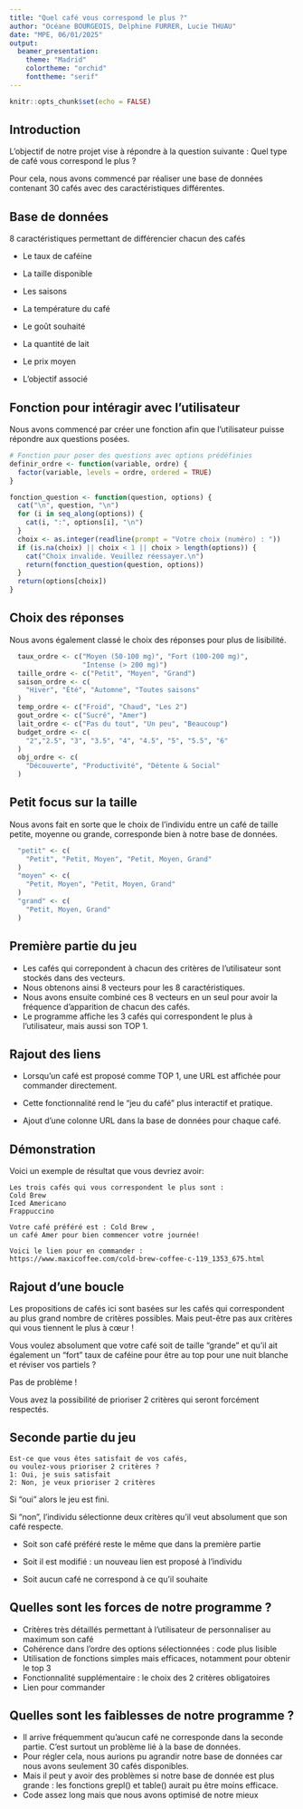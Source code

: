 ---
title: "Quel café vous correspond le plus ?"
author: "Océane BOURGEOIS, Delphine FURRER, Lucie THUAU"
date: "MPE, 06/01/2025"
output:
  beamer_presentation:
    theme: "Madrid"
    colortheme: "orchid"
    fonttheme: "serif"
---

```{r setup, include=FALSE}
knitr::opts_chunk$set(echo = FALSE)
```
## Introduction
L'objectif de notre projet vise à répondre à la question suivante : Quel type de café vous correspond le plus ?

Pour cela, nous avons commencé par réaliser une base de données contenant 30 cafés avec des caractéristiques différentes.

## Base de données
8 caractéristiques permettant de différencier chacun des cafés  

- Le taux de caféine  

- La taille disponible  

- Les saisons  

- La température du café  

- Le goût souhaité  

- La quantité de lait  

- Le prix moyen

- L'objectif associé


## Fonction pour intéragir avec l'utilisateur
Nous avons commencé par créer une fonction afin que l'utilisateur puisse répondre aux questions posées.
\footnotesize
```{r cars2, echo=TRUE, results='hide'}
# Fonction pour poser des questions avec options prédéfinies
definir_ordre <- function(variable, ordre) {
  factor(variable, levels = ordre, ordered = TRUE)
}

fonction_question <- function(question, options) {
  cat("\n", question, "\n")
  for (i in seq_along(options)) {
    cat(i, ":", options[i], "\n")
  }
  choix <- as.integer(readline(prompt = "Votre choix (numéro) : "))
  if (is.na(choix) || choix < 1 || choix > length(options)) {
    cat("Choix invalide. Veuillez réessayer.\n")
    return(fonction_question(question, options))
  }
  return(options[choix])
}
```

## Choix des réponses 
Nous avons également classé le choix des réponses pour plus de lisibilité. 
\footnotesize
```{r cars1, echo=TRUE, results='hide'}
  taux_ordre <- c("Moyen (50-100 mg)", "Fort (100-200 mg)",
                  "Intense (> 200 mg)")
  taille_ordre <- c("Petit", "Moyen", "Grand")
  saison_ordre <- c(
    "Hiver", "Été", "Automne", "Toutes saisons"
  )
  temp_ordre <- c("Froid", "Chaud", "Les 2")
  gout_ordre <- c("Sucré", "Amer")
  lait_ordre <- c("Pas du tout", "Un peu", "Beaucoup")
  budget_ordre <- c(
    "2","2.5", "3", "3.5", "4", "4.5", "5", "5.5", "6"
  )
  obj_ordre <- c(
    "Découverte", "Productivité", "Détente & Social"
  )
```
## Petit focus sur la taille
Nous avons fait en sorte que le choix de l'individu entre un café de taille petite, moyenne ou grande, corresponde bien à notre base de données.
\footnotesize
```{r cars3, echo=TRUE, results='hide'}
  "petit" <- c(
    "Petit", "Petit, Moyen", "Petit, Moyen, Grand"
  )
  "moyen" <- c(
    "Petit, Moyen", "Petit, Moyen, Grand"
  )
  "grand" <- c(
    "Petit, Moyen, Grand"
  )
```

## Première partie du jeu
- Les cafés qui correpondent à chacun des critères de l'utilisateur sont stockés dans des vecteurs.  
- Nous obtenons ainsi 8 vecteurs pour les 8 caractéristiques.  
- Nous avons ensuite combiné ces 8 vecteurs en un seul pour avoir la fréquence d'apparition de chacun des cafés.  
- Le programme affiche les 3 cafés qui correspondent le plus à l'utilisateur, mais aussi son TOP 1.

## Rajout des liens 
- Lorsqu’un café est proposé comme TOP 1, une URL est affichée pour commander directement.  

- Cette fonctionnalité rend le "jeu du café" plus interactif et pratique.  

- Ajout d’une colonne URL dans la base de données pour chaque café.  


## Démonstration

Voici un exemple de résultat que vous devriez avoir:

\footnotesize
```
Les trois cafés qui vous correspondent le plus sont :
Cold Brew 
Iced Americano 
Frappuccino 

Votre café préféré est : Cold Brew ,
un café Amer pour bien commencer votre journée!

Voici le lien pour en commander : 
https://www.maxicoffee.com/cold-brew-coffee-c-119_1353_675.html
```

## Rajout d'une boucle 
Les propositions de cafés ici sont basées sur les cafés qui correspondent au plus grand nombre de critères possibles. Mais peut-être pas aux critères qui vous tiennent le plus à cœur !

Vous voulez absolument que votre café soit de taille "grande" et qu'il ait également un "fort" taux de caféine pour être au top pour une nuit blanche et réviser vos partiels ? 

Pas de problème !

Vous avez la possibilité de prioriser 2 critères qui seront forcément respectés.


## Seconde partie du jeu  
\footnotesize
```
Est-ce que vous êtes satisfait de vos cafés, 
ou voulez-vous prioriser 2 critères ?
1: Oui, je suis satisfait
2: Non, je veux prioriser 2 critères
```
Si "oui" alors le jeu est fini.

Si "non", l'individu sélectionne deux critères qu'il veut absolument que son café respecte.

- Soit son café préféré reste le même que dans la première partie

- Soit il est modifié : un nouveau lien est proposé à l'individu

- Soit aucun café ne correspond à ce qu'il souhaite

## Quelles sont les forces de notre programme ?

- Critères très détaillés permettant à l'utilisateur de personnaliser au maximum son café 
- Cohérence dans l'ordre des options sélectionnées : code plus lisible  
- Utilisation de fonctions simples mais efficaces, notamment pour obtenir le top 3  
- Fonctionnalité supplémentaire : le choix des 2 critères obligatoires  
- Lien pour commander


## Quelles sont les faiblesses de notre programme ?

- Il arrive fréquemment qu'aucun café ne corresponde dans la seconde partie. C'est surtout un problème lié à la base de données.  
- Pour régler cela, nous aurions pu agrandir notre base de données car nous avons seulement 30 cafés disponibles. 
- Mais il peut y avoir des problèmes si notre base de donnée est plus grande : les fonctions grepl() et table() aurait pu être moins efficace. 
- Code assez long mais que nous avons optimisé de notre mieux


```{r cars 2, echo = TRUE}

```

